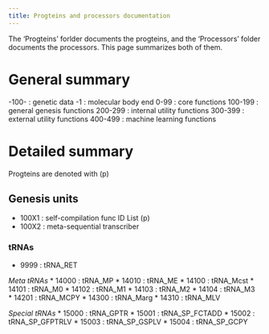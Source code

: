 ```yaml
---
title: Progteins and processors documentation
---
```


The 'Progteins' forlder documents the progteins, and the  'Processors' folder documents the processors.
This page summarizes both of them.

# General summary

-100- : genetic data
-1 : molecular body end
0-99 : core functions
100-199 : general genesis functions
200-299 : internal utility functions
300-399 : external utility functions
400-499 : machine learning functions

# Detailed summary

Progteins are denoted with (p)

## Genesis units

* 100X1 : self-compilation func ID List (p)
* 100X2 : meta-sequential transcriber

### tRNAs

* 9999 : tRNA_RET

*Meta tRNAs*
* 14000 : tRNA_MP
* 14010 : tRNA_ME
* 14100 : tRNA_Mcst
* 14101 : tRNA_M0
* 14102 : tRNA_M1
* 14103 : tRNA_M2
* 14104 : tRNA_M3
* 14201 : tRNA_MCPY
* 14300 : tRNA_Marg
* 14310 : tRNA_MLV

*Special tRNAs*
* 15000 : tRNA_GPTR
* 15001 : tRNA_SP_FCTADD
* 15002 : tRNA_SP_GFPTRLV
* 15003 : tRNA_SP_GSPLV
* 15004 : tRNA_SP_GCPY
